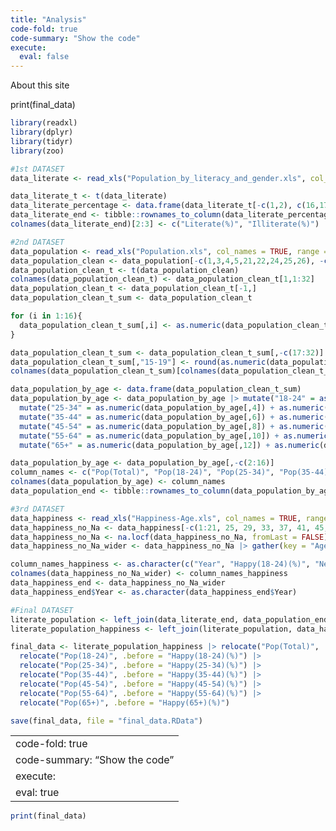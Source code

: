 ```yaml
---
title: "Analysis"
code-fold: true
code-summary: "Show the code"
execute:
  eval: false
---
```


About this site

print(final_data)

```r

library(readxl)
library(dplyr)
library(tidyr)
library(zoo)

#1st DATASET
data_literate <- read_xls("Population_by_literacy_and_gender.xls", col_names = TRUE, range = "A4:Q27")

data_literate_t <- t(data_literate)
data_literate_percentage <- data.frame(data_literate_t[-c(1,2), c(16,17)])
data_literate_end <- tibble::rownames_to_column(data_literate_percentage, "Year")
colnames(data_literate_end)[2:3] <- c("Literate(%)", "Illiterate(%)")

#2nd DATASET
data_population <- read_xls("Population.xls", col_names = TRUE, range = "A4:AA45")
data_population_clean <- data_population[-c(1,3,4,5,21,22,24,25,26), -c(2:12)]
data_population_clean_t <- t(data_population_clean)
colnames(data_population_clean_t) <- data_population_clean_t[1,1:32]
data_population_clean_t <- data_population_clean_t[-1,]
data_population_clean_t_sum <- data_population_clean_t

for (i in 1:16){
  data_population_clean_t_sum[,i] <- as.numeric(data_population_clean_t[,i]) + as.numeric(data_population_clean_t[,(i+16)])
}

data_population_clean_t_sum <- data_population_clean_t_sum[,-c(17:32)]
data_population_clean_t_sum[,"15-19"] <- round(as.numeric(data_population_clean_t_sum[,"15-19"]) * 2 / 5)
colnames(data_population_clean_t_sum)[colnames(data_population_clean_t_sum) == "15-19"] <- "18-19"

data_population_by_age <- data.frame(data_population_clean_t_sum)
data_population_by_age <- data_population_by_age |> mutate("18-24" = as.numeric(data_population_by_age[,2]) + as.numeric(data_population_by_age[,3])) |> 
  mutate("25-34" = as.numeric(data_population_by_age[,4]) + as.numeric(data_population_by_age[,5])) |>
  mutate("35-44" = as.numeric(data_population_by_age[,6]) + as.numeric(data_population_by_age[,7])) |>
  mutate("45-54" = as.numeric(data_population_by_age[,8]) + as.numeric(data_population_by_age[,9])) |>
  mutate("55-64" = as.numeric(data_population_by_age[,10]) + as.numeric(data_population_by_age[,11])) |>
  mutate("65+" = as.numeric(data_population_by_age[,12]) + as.numeric(data_population_by_age[,13]) + as.numeric(data_population_by_age[,14]) + as.numeric(data_population_by_age[,15]) + as.numeric(data_population_by_age[,16]))

data_population_by_age <- data_population_by_age[,-c(2:16)]
column_names <- c("Pop(Total)", "Pop(18-24)", "Pop(25-34)", "Pop(35-44)", "Pop(45-54)", "Pop(55-64)", "Pop(65+)")
colnames(data_population_by_age) <- column_names
data_population_end <- tibble::rownames_to_column(data_population_by_age, "Year")

#3rd DATASET
data_happiness <- read_xls("Happiness-Age.xls", col_names = TRUE, range = "A5:H85")
data_happiness_no_Na <- data_happiness[-c(1:21, 25, 29, 33, 37, 41, 45, 49, 53, 57, 61, 65, 69, 73, 77),]
data_happiness_no_Na <- na.locf(data_happiness_no_Na, fromLast = FALSE)
data_happiness_no_Na_wider <- data_happiness_no_Na |> gather(key = "Age", value = "Percentage", 3,4,5,6,7,8) |> pivot_wider(names_from = c(2, "Age"), values_from = "Percentage")

column_names_happiness <- as.character(c("Year", "Happy(18-24)(%)", "Neutral(18-24)(%)", "Unhappy(18-24)(%)", "Happy(25-34)(%)", "Neutral(25-34)(%)", "Unhappy(25-34)(%)", "Happy(35-44)(%)", "Neutral(35-44)(%)", "Unhappy(35-44)(%)", "Happy(45-54)(%)", "Neutral(45-54)(%)", "Unhappy(45-54)(%)", "Happy(55-64)(%)", "Neutral(55-64)(%)", "Unhappy(55-64)(%)", "Happy(65+)(%)", "Neutral(65+)(%)", "Unhappy(65+)(%)"))
colnames(data_happiness_no_Na_wider) <- column_names_happiness
data_happiness_end <- data_happiness_no_Na_wider
data_happiness_end$Year <- as.character(data_happiness_end$Year)

#Final DATASET
literate_population <- left_join(data_literate_end, data_population_end, by = "Year")
literate_population_happiness <- left_join(literate_population, data_happiness_end, by = "Year")

final_data <- literate_population_happiness |> relocate("Pop(Total)", .after = 28)|> 
  relocate("Pop(18-24)", .before = "Happy(18-24)(%)") |> 
  relocate("Pop(25-34)", .before = "Happy(25-34)(%)") |> 
  relocate("Pop(35-44)", .before = "Happy(35-44)(%)") |> 
  relocate("Pop(45-54)", .before = "Happy(45-54)(%)") |> 
  relocate("Pop(55-64)", .before = "Happy(55-64)(%)") |> 
  relocate("Pop(65+)", .before = "Happy(65+)(%)")

save(final_data, file = "final_data.RData")
```

---
code-fold: true
code-summary: "Show the code"
execute:
  eval: true
---

```r
print(final_data)
```
